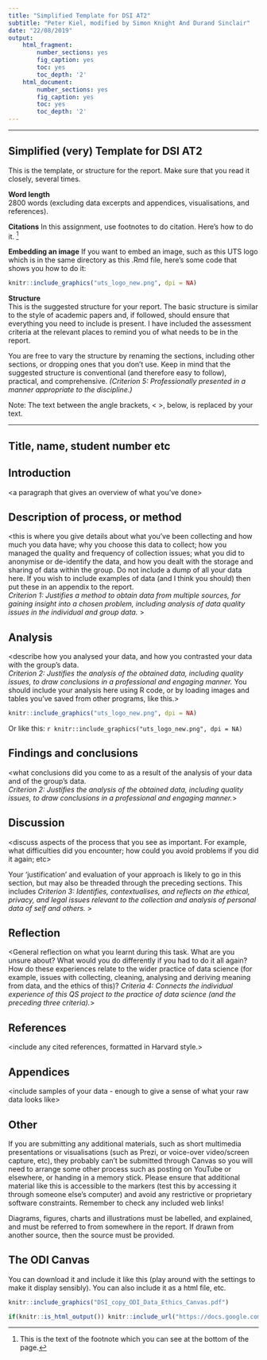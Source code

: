 ```yaml
---
title: "Simplified Template for DSI AT2"
subtitle: "Peter Kiel, modified by Simon Knight And Durand Sinclair"
date: "22/08/2019"
output:
    html_fragment:
        number_sections: yes
        fig_caption: yes
        toc: yes
        toc_depth: '2'
    html_document:
        number_sections: yes
        fig_caption: yes
        toc: yes
        toc_depth: '2'   
---
```


-----

## Simplified (very) Template for DSI AT2

This is the template, or structure for the report. Make sure that you read it closely, several times.


**Word length**  
2800 words (excluding data excerpts and appendices, visualisations, and 
references). 

**Citations**
In this assignment, use footnotes to do citation. Here's how to do it. ^[This is the text of the footnote which you can see at the bottom of the page.]

**Embedding an image**
If you want to embed an image, such as this UTS logo which is in the same directory as this .Rmd file, here's some code that shows you how to do it:  

```r
knitr::include_graphics("uts_logo_new.png", dpi = NA)
```

**Structure**  
This is the suggested structure for your report. The basic structure is similar to the style of academic papers and, if followed, should ensure that everything you need to include is present. I have included the assessment criteria at the relevant places to remind you of what needs to be in the report. 

You are free to vary the structure by renaming the sections, including other sections, or dropping ones that you don’t use. Keep in mind that the suggested structure is conventional (and therefore easy to follow), practical, and comprehensive. *(Criterion 5: Professionally presented in a manner appropriate to the discipline.)*  

Note: The text between the angle brackets, < >, below, is replaced by your text.


-----

## Title, name, student number etc

## Introduction
<a paragraph that gives an overview of what you’ve done>

## Description of process, or method
<this is where you give details about what you’ve been collecting and how much you data have; why you choose this data to collect; how you managed the quality and frequency of collection issues; what you did to anonymise or de-identify the data, and how you dealt with the storage and sharing of data within the group. Do not include a dump of all your data here. If you wish to include examples of data (and I think you should) then put these in an appendix to the report.  
*Criterion 1: Justifies a method to obtain data from multiple sources, for gaining insight into a chosen problem, including analysis of data quality issues in the individual and group data.* >

## Analysis
<describe how you analysed your data, and how you contrasted your data with the group’s data.   
*Criterion 2: Justifies the analysis of the obtained data, including quality issues, to draw conclusions in a professional and engaging manner.* You should include your analysis here using R code, or by loading images and tables you've saved from other programs, like this.>

```r
knitr::include_graphics("uts_logo_new.png", dpi = NA)
```

Or like this: `r knitr::include_graphics("uts_logo_new.png", dpi = NA)`

## Findings and conclusions
<what conclusions did you come to as a result of the analysis of your data and of the group’s data.    
*Criterion 2: Justifies the analysis of the obtained data, including quality issues, to draw conclusions in a professional and engaging manner.*>

## Discussion
<discuss aspects of the process that you see as important. For example, what difficulties did you encounter;  how could you avoid problems if you did it again; etc>

Your ‘justification’ and evaluation of your approach is likely to go in this section, but may also be threaded through the preceding sections. This includes *Criterion 3: Identifies, contextualises, and reflects on the ethical, privacy, and legal issues relevant to the collection and analysis of personal data of self and others.* > 

## Reflection
<General reflection on what you learnt during this task. What are you unsure about? What would you do differently if you had to do it all again? How do these experiences relate to the wider practice of data science (for example, issues with collecting, cleaning, analysing and deriving meaning from data, and the ethics of this)? 
*Criteria 4: Connects the individual experience of this QS project to the practice of data science (and the preceding three criteria).*> 

## References
<include any cited references, formatted in Harvard style.> 

## Appendices
<include samples of your data - enough to give a sense of what your raw data looks like>

## Other
If you are submitting any additional materials, such as short multimedia presentations or visualisations (such as Prezi, or voice-over video/screen capture, etc), they probably can’t be submitted through Canvas so you will need to arrange some other process such as posting on YouTube or elsewhere, or handing in a memory stick. Please ensure that additional material like this is accessible to the markers (test this by accessing it through someone else’s computer) and avoid any restrictive or proprietary software constraints. Remember to check any included web links!

Diagrams, figures, charts and illustrations must be labelled, and explained, and must be referred to from somewhere in the report. If drawn from another source, then the source must be provided. 

## The ODI Canvas
You can download it and include it like this (play around with the settings to make it display sensibly). You can also include it as a html file, etc.

```r
knitr::include_graphics("DSI_copy_ODI_Data_Ethics_Canvas.pdf")

if(knitr::is_html_output()) knitr::include_url("https://docs.google.com/document/d/14qEn_yoOpInUAvA8ndNGMNuhxgywQJ3ODmCKcxYZPGQ/edit?usp=sharing")

```
